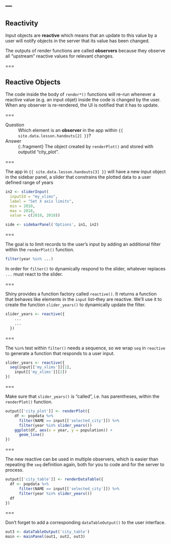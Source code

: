 ---
---

## Reactivity

Input objects are **reactive** which means that an update to this value by a
user will notify objects in the server that its value has been changed.

The outputs of render functions are called **observers** because they observe
all "upstream" reactive values for relevant changes.

===

## Reactive Objects

The code inside the body of `render*()` functions will re-run whenever a
reactive value (e.g. an input objet) inside the code is changed by the user.
When any observer is re-rendered, the UI is notified that it has to update.

===

Question
: Which element is an **observer** in the app within `{{ site.data.lesson.handouts[2] }}`?

Answer
: {:.fragment} The object created by `renderPlot()` and stored with outputId
  "city_plot".

===

The app in `{{ site.data.lesson.handouts[3] }}` will have a new input object in the sidebar
panel, a slider that constrains the plotted data to a user defined range of
years

```r
in2 <- sliderInput(
  inputId = "my_xlims", 
  label = "Set X axis limits",
  min = 2010, 
  max = 2018,
  value = c(2010, 2018))

side <- sidebarPanel('Options', in1, in2)
```

===

The goal is to limit records to the user's input by adding an additional
filter within the `renderPlot()` function.

```r
filter(year %in% ...)
```

In order for `filter()` to dynamically respond to the slider, whatever replaces
`...` must react to the slider.

===

Shiny provides a function factory called `reactive()`. It returns a function
that behaves like elements in the `input` list--they are reactive. We'll use it
to create the function `slider_years()` to dynamically update the filter.

```r
slider_years <- reactive({
    ...
    ...
  })
```

===

The `%in%` test within `filter()` needs a sequence, so we wrap `seq` in
`reactive` to generate a function that responds to a user input.

```r
slider_years <- reactive({
  seq(input[['my_xlims']][1],
    input[['my_xlims']][2])
})
```

===

Make sure that `slider_years()` is "called", i.e. has parentheses, within the
`renderPlot()` function.

```r
output[['city_plot']] <- renderPlot({
    df <- popdata %>% 
      filter(NAME == input[['selected_city']]) %>%
      filter(year %in% slider_years())
    ggplot(df, aes(x = year, y = population)) + 
      geom_line() 
})
```

===

The new reactive can be used in multiple observers, which is easier than
repeating the `seq` definition again, both for you to code and for the server to
process.

```r
output[['city_table']] <- renderDataTable({
  df <- popdata %>% 
      filter(NAME == input[['selected_city']]) %>%
      filter(year %in% slider_years())
  df
})
```

===

Don't forget to add a corresponding `dataTableOutput()` to the user interface.

```r
out3 <- dataTableOutput('city_table')
main <- mainPanel(out1, out2, out3)
```

